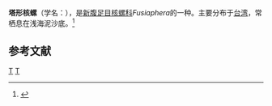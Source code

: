 {{Speciesbox
| taxon = Fusiaphera macrospiratoides
| binomial_authority = Habe, 1961
}}
'''塔形核螺'''（学名：''{{lang|la|Fusiaphera macrospiratoides}}''），是[[新腹足目|新腹足目]][[核螺科|核螺科]]''Fusiaphera''的一种。主要分布于[[台湾|台湾]]，常栖息在浅海泥沙底。<ref>{{cite web|url=http://shell.sinica.edu.tw/chinese/shellbase_detail.php?science_no=3338|title=国际贝库：塔形核螺|publisher=台湾贝类资料库|accessdate=2009-08-11|archive-date=2016-03-04|archive-url=https://web.archive.org/web/20160304103734/http://shell.sinica.edu.tw/chinese/shellbase_detail.php?science_no=3338|dead-url=no}}</ref>

== 参考文献 ==
{{reflist}}
{{Taxonbar|from=Q10930828}}

[[Category:核螺科|T]]
[[Category:1961年描述的动物|T]]